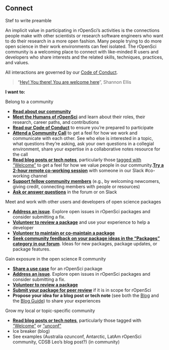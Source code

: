 ## Connect {#connect}

Stef to write preamble

An implicit value in participating in rOpenSci’s activities is the connections people make with other scientists or research software engineers who want to do their research in a more open fashion. Many people trying to do more open science in their work environments can feel isolated. The rOpenSci community is a welcoming place to connect with like-minded R users and developers who share interests and the related skills, techniques, practices, and values.

All interactions are governed by our [Code of Conduct](#conduct).

> “[Hey! You there! You are welcome here](https://ropensci.org/blog/2017/06/23/community/)”, Shannon Ellis

**I want to:**

Belong to a community

*   [**Read about our community**](#community)
*   [**Meet the Humans of rOpenSci**](#humans) and learn about their roles, their research, career paths, and contributions
*   [**Read our Code of Conduct**](#conduct) to ensure you’re prepared to participate
*   [**Attend a Community Call**](#commcalls) to get a feel for how we work and communicate with each other. See who else is interested in a topic, what questions they’re asking, ask your own questions in a collegial environment, share your expertise in a collaborative notes resource for the call
*   [**Read blog posts or tech notes**](#blog), particularly those [tagged with “Welcome”](#blog-welcome) to get a feel for how we value people in our community.[**Try a 2-hour remote co-working session**](#channels) with someone in our Slack #co-working channel
*   [**Support fellow community members**](#channels) (e.g., by welcoming newcomers, giving credit, connecting members with people or resources)
*   [**Ask or answer questions**](#channels) in the forum or on Slack

Meet and work with other users and developers of open science packages

*   [**Address an issue**](#issues). Explore open issues in rOpenSci packages and consider submitting a fix. 
*   [**Volunteer to review a package**](#devguide) and use your experience to help a developer
*   [**Volunteer to maintain or co-maintain a package**](#devguide)
*   [**Seek community feedback on your package ideas in the “Packages” category in our forum**](#channels-forum). Ideas for new packages, package updates, or package features.

Gain exposure in the open science R community

*   [**Share a use case**](#usecases) for an rOpenSci package
*   [**Address an issue**](#issues). Explore open issues in rOpenSci packages and consider submitting a fix.
*   [**Volunteer to review a package**](#devguide)
*   [**Submit your package for peer review**](#devguide) if it is in scope for rOpenSci
*   **Propose your idea for a blog post or tech note **(see both the [Blog](#blog) and the [Blog Guide](#blogguide)) to share your experiences

Grow my local or topic-specific community

*   [**Read blog posts or tech notes**](#blog), particularly those tagged with [“Welcome”](#blog-welcome) or [“unconf”](#blog-unconf)
*   Ice breaker (blog)
*   See examples (Australia ozunconf, Antarctic, LatAm rOpenSci community, CDSB Leo’s blog post?) (in community)